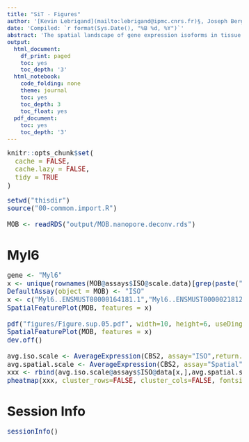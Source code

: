 ```yaml
---
title: "SiT - Figures"
author: '[Kevin Lebrigand](mailto:lebrigand@ipmc.cnrs.fr)§, Joseph Bergenstråhle §, Kim Thrane §, Annelie Mollbrink, Pascal Barbry, Rainer Waldmann and Joakim Lundeberg'
date: 'Compiled: `r format(Sys.Date(), "%B %d, %Y")`'
abstract: 'The spatial landscape of gene expression isoforms in tissue sections.'
output:
  html_document:
    df_print: paged
    toc: yes
    toc_depth: '3'
  html_notebook:
    code_folding: none
    theme: journal
    toc: yes
    toc_depth: 3
    toc_float: yes
  pdf_document:
    toc: yes
    toc_depth: '3'
---
```


<style type="text/css">

body, td {
   font-size: 15px;
}
code.r{
  font-size: 15px;
}
pre {
  font-size: 15px
}
</style>

```r
knitr::opts_chunk$set(
  cache = FALSE,
  cache.lazy = FALSE,
  tidy = TRUE
)

```

```r

setwd("thisdir")
source("00-common.import.R")

MOB <- readRDS("output/MOB.nanopore.deconv.rds")

```

# Myl6

```r

gene <- "Myl6"
x <- unique(rownames(MOB@assays$ISO@scale.data)[grep(paste("^",gene,"\\.\\.",sep=""), rownames(MOB@assays$ISO@scale.data))])
DefaultAssay(object = MOB) <- "ISO"
x <- c("Myl6..ENSMUST00000164181.1","Myl6..ENSMUST00000218127.1")
SpatialFeaturePlot(MOB, features = x)

pdf("figures/Figure.sup.05.pdf", width=10, height=6, useDingbats=FALSE)
SpatialFeaturePlot(MOB, features = x)
dev.off()

avg.iso.scale <- AverageExpression(CBS2, assay="ISO",return.seurat = TRUE, slot = "data")
avg.spatial.scale <- AverageExpression(CBS2, assay="Spatial",return.seurat = TRUE, slot = "data")
xxx <- rbind(avg.iso.scale@assays$ISO@data[x,],avg.spatial.scale@assays$Spatial@data[c("Bin1"),])
pheatmap(xxx, cluster_rows=FALSE, cluster_cols=FALSE, fontsize = 8)

```

# Session Info

```r
sessionInfo()
```

